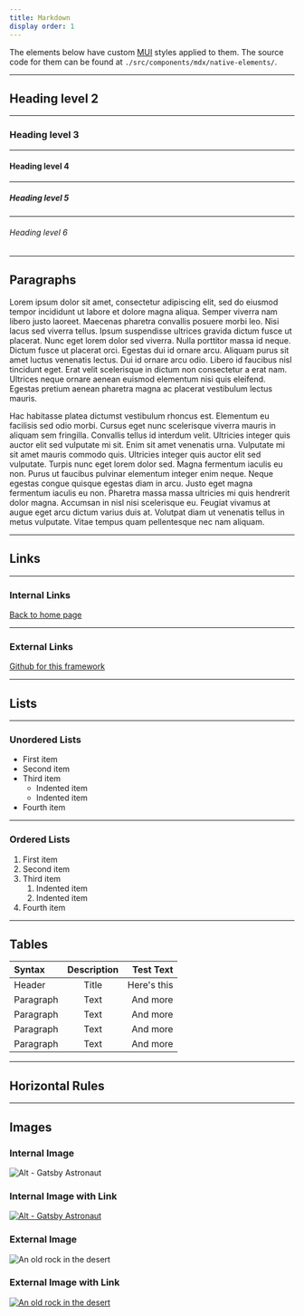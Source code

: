 ```yaml
---
title: Markdown
display order: 1
---
```


The elements below have custom [MUI](https://mui.com/) styles applied to them. The source code for them can be found at `./src/components/mdx/native-elements/`.

---

## Heading level 2

---

### Heading level 3

---

#### Heading level 4

---

##### Heading level 5

---

###### Heading level 6

---

## Paragraphs

Lorem ipsum dolor sit amet, consectetur adipiscing elit, sed do eiusmod tempor incididunt ut labore et dolore magna aliqua. Semper viverra nam libero justo laoreet. Maecenas pharetra convallis posuere morbi leo. Nisi lacus sed viverra tellus. Ipsum suspendisse ultrices gravida dictum fusce ut placerat. Nunc eget lorem dolor sed viverra. Nulla porttitor massa id neque. Dictum fusce ut placerat orci. Egestas dui id ornare arcu. Aliquam purus sit amet luctus venenatis lectus. Dui id ornare arcu odio. Libero id faucibus nisl tincidunt eget. Erat velit scelerisque in dictum non consectetur a erat nam. Ultrices neque ornare aenean euismod elementum nisi quis eleifend. Egestas pretium aenean pharetra magna ac placerat vestibulum lectus mauris.

Hac habitasse platea dictumst vestibulum rhoncus est. Elementum eu facilisis sed odio morbi. Cursus eget nunc scelerisque viverra mauris in aliquam sem fringilla. Convallis tellus id interdum velit. Ultricies integer quis auctor elit sed vulputate mi sit. Enim sit amet venenatis urna. Vulputate mi sit amet mauris commodo quis. Ultricies integer quis auctor elit sed vulputate. Turpis nunc eget lorem dolor sed. Magna fermentum iaculis eu non. Purus ut faucibus pulvinar elementum integer enim neque. Neque egestas congue quisque egestas diam in arcu. Justo eget magna fermentum iaculis eu non. Pharetra massa massa ultricies mi quis hendrerit dolor magna. Accumsan in nisl nisi scelerisque eu. Feugiat vivamus at augue eget arcu dictum varius duis at. Volutpat diam ut venenatis tellus in metus vulputate. Vitae tempus quam pellentesque nec nam aliquam.

---

## Links

---

### Internal Links

[Back to home page](/)

---

### External Links

[Github for this framework](https://github.com/kibner/mdx-documentation-site)

---

## Lists

---

### Unordered Lists

- First item
- Second item
- Third item
  - Indented item
  - Indented item
- Fourth item

---

### Ordered Lists

1. First item
2. Second item
3. Third item
   1. Indented item
   2. Indented item
4. Fourth item

---

## Tables

| Syntax    | Description |   Test Text |
| :-------- | :---------: | ----------: |
| Header    |    Title    | Here's this |
| Paragraph |    Text     |    And more |
| Paragraph |    Text     |    And more |
| Paragraph |    Text     |    And more |
| Paragraph |    Text     |    And more |

---

## Horizontal Rules

---

## Images

### Internal Image

![Alt - Gatsby Astronaut](../../images/gatsby-astronaut.png "Title - Gatsby Astronaut")

### Internal Image with Link

[![Alt - Gatsby Astronaut](../../images/gatsby-astronaut.png "Title - Gatsby Astronaut")](/)

### External Image

![An old rock in the desert](//live.staticflickr.com/389/31833779864_7ec0b63ffc_h.jpg "Shiprock, New Mexico by Beau Rogers")

### External Image with Link

[![An old rock in the desert](//live.staticflickr.com/389/31833779864_7ec0b63ffc_h.jpg "Shiprock, New Mexico by Beau Rogers")](https://www.flickr.com/photos/beaurogers/31833779864/in/photolist-Qv3rFw-34mt9F-a9Cmfy-5Ha3Zi-9msKdv-o3hgjr-hWpUte-4WMsJ1-KUQ8N-deshUb-vssBD-6CQci6-8AFCiD-zsJWT-nNfsgB-dPDwZJ-bn9JGn-5HtSXY-6CUhAL-a4UTXB-ugPum-KUPSo-fBLNm-6CUmpy-4WMsc9-8a7D3T-83KJev-6CQ2bK-nNusHJ-a78rQH-nw3NvT-7aq2qf-8wwBso-3nNceh-ugSKP-4mh4kh-bbeeqH-a7biME-q3PtTf-brFpgb-cg38zw-bXMZc-nJPELD-f58Lmo-bXMYG-bz8AAi-bxNtNT-bXMYi-bXMY6-bXMYv)
